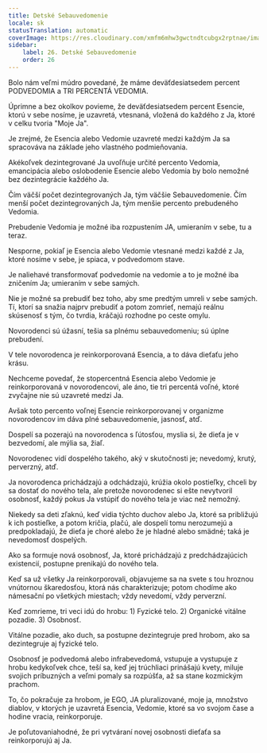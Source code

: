 ```yaml
---
title: Detské Sebauvedomenie
locale: sk
statusTranslation: automatic
coverImage: https://res.cloudinary.com/xmfm6mhw3gwctndtcubgx2rptnae/image/upload/v1740468922/small_cover_tratado_de_psicologia_revolucionaria_a4c0dca4e0.webp
sidebar:
    label: 26. Detské Sebauvedomenie
    order: 26
---
```

Bolo nám veľmi múdro povedané, že máme deväťdesiatsedem percent PODVEDOMIA a TRI PERCENTÁ VEDOMIA.

Úprimne a bez okolkov povieme, že deväťdesiatsedem percent Esencie, ktorú v sebe nosíme, je uzavretá, vtesnaná, vložená do každého z Ja, ktoré v celku tvoria "Moje Ja".

Je zrejmé, že Esencia alebo Vedomie uzavreté medzi každým Ja sa spracováva na základe jeho vlastného podmieňovania.

Akékoľvek dezintegrované Ja uvoľňuje určité percento Vedomia, emancipácia alebo oslobodenie Esencie alebo Vedomia by bolo nemožné bez dezintegrácie každého Ja.

Čím väčší počet dezintegrovaných Ja, tým väčšie Sebauvedomenie. Čím menší počet dezintegrovaných Ja, tým menšie percento prebudeného Vedomia.

Prebudenie Vedomia je možné iba rozpustením JA, umieraním v sebe, tu a teraz.

Nesporne, pokiaľ je Esencia alebo Vedomie vtesnané medzi každé z Ja, ktoré nosíme v sebe, je spiaca, v podvedomom stave.

Je naliehavé transformovať podvedomie na vedomie a to je možné iba zničením Ja; umieraním v sebe samých.

Nie je možné sa prebudiť bez toho, aby sme predtým umreli v sebe samých. Tí, ktorí sa snažia najprv prebudiť a potom zomrieť, nemajú reálnu skúsenosť s tým, čo tvrdia, kráčajú rozhodne po ceste omylu.

Novorodenci sú úžasní, tešia sa plnému sebauvedomeniu; sú úplne prebudení.

V tele novorodenca je reinkorporovaná Esencia, a to dáva dieťaťu jeho krásu.

Nechceme povedať, že stopercentná Esencia alebo Vedomie je reinkorporovaná v novorodencovi, ale áno, tie tri percentá voľné, ktoré zvyčajne nie sú uzavreté medzi Ja.

Avšak toto percento voľnej Esencie reinkorporovanej v organizme novorodencov im dáva plné sebauvedomenie, jasnosť, atď.

Dospelí sa pozerajú na novorodenca s ľútosťou, myslia si, že dieťa je v bezvedomí, ale mýlia sa, žiaľ.

Novorodenec vidí dospelého takého, aký v skutočnosti je; nevedomý, krutý, perverzný, atď.

Ja novorodenca prichádzajú a odchádzajú, krúžia okolo postieľky, chceli by sa dostať do nového tela, ale pretože novorodenec si ešte nevytvoril osobnosť, každý pokus Ja vstúpiť do nového tela je viac než nemožný.

Niekedy sa deti zľaknú, keď vidia týchto duchov alebo Ja, ktoré sa približujú k ich postieľke, a potom kričia, plačú, ale dospelí tomu nerozumejú a predpokladajú, že dieťa je choré alebo že je hladné alebo smädné; taká je nevedomosť dospelých.

Ako sa formuje nová osobnosť, Ja, ktoré prichádzajú z predchádzajúcich existencií, postupne prenikajú do nového tela.

Keď sa už všetky Ja reinkorporovali, objavujeme sa na svete s tou hroznou vnútornou škaredosťou, ktorá nás charakterizuje; potom chodíme ako námesační po všetkých miestach; vždy nevedomí, vždy perverzní.

Keď zomrieme, tri veci idú do hrobu: 1) Fyzické telo. 2) Organické vitálne pozadie. 3) Osobnosť.

Vitálne pozadie, ako duch, sa postupne dezintegruje pred hrobom, ako sa dezintegruje aj fyzické telo.

Osobnosť je podvedomá alebo infrabevedomá, vstupuje a vystupuje z hrobu kedykoľvek chce, teší sa, keď jej trúchliaci prinášajú kvety, miluje svojich príbuzných a veľmi pomaly sa rozpúšťa, až sa stane kozmickým prachom.

To, čo pokračuje za hrobom, je EGO, JA pluralizované, moje ja, množstvo diablov, v ktorých je uzavretá Esencia, Vedomie, ktoré sa vo svojom čase a hodine vracia, reinkorporuje.

Je poľutovaniahodné, že pri vytváraní novej osobnosti dieťaťa sa reinkorporujú aj Ja.

